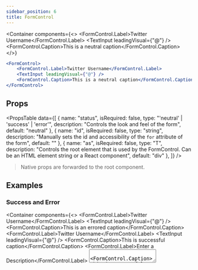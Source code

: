 ```yaml
---
sidebar_position: 6
title: FormControl
---
```


<Container
    components={<>
        <FormControl>
            <FormControl.Label>Twitter Username</FormControl.Label>
            <TextInput leadingVisual={"@"} />
            <FormControl.Caption>This is a neutral caption</FormControl.Caption>
        </FormControl>
    </>}
>

```jsx
<FormControl>
    <FormControl.Label>Twitter Username</FormControl.Label>
    <TextInput leadingVisual={"@"} />
    <FormControl.Caption>This is a neutral caption</FormControl.Caption>
</FormControl>
```

</Container>

## Props

<PropsTable
    data={[
        {
            name: "status",
            isRequired: false,
            type: "'neutral' | 'success' | 'error'",
            description: "Controls the look and feel of the form",
            default: "neutral"
        },
        {
            name: "id",
            isRequired: false,
            type: "string",
            description: "Manually sets the id and accessibility of the `for` attribute of the form",
            default: ""
        },
        {
            name: "as",
            isRequired: false,
            type: "T",
            description: "Controls the root element that is used by the FormControl. Can be an HTML element string or a React component",
            default: "div"
        },
    ]}
/>

> Native props are forwarded to the root component.

## Examples

### Success and Error

<Container
    components={<>
        <FormControl status='error'>
            <FormControl.Label>Twitter Username</FormControl.Label>
            <TextInput leadingVisual={"@"} />
            <FormControl.Caption>This is an errored caption</FormControl.Caption>
        </FormControl>
        <FormControl status='success'>
            <FormControl.Label>Twitter Username</FormControl.Label>
            <TextInput leadingVisual={"@"} />
            <FormControl.Caption>This is successful caption</FormControl.Caption>
        </FormControl>
        <FormControl status='success' className='mt-2'>
        <FormControl.Label>Enter a Description</FormControl.Label>
            <TextArea />
            <FormControl.Caption>This is successful caption</FormControl.Caption>
        </FormControl>
    </>}
>

```jsx
<FormControl status='error'>
    <FormControl.Label>Twitter Username</FormControl.Label>
    <TextInput leadingVisual={"@"} />
    <FormControl.Caption>This is an errored caption</FormControl.Caption>
</FormControl>

<FormControl status='success'>
    <FormControl.Label>Twitter Username</FormControl.Label>
    <TextInput leadingVisual={"@"} />
    <FormControl.Caption>This is successful caption</FormControl.Caption>
</FormControl>

<FormControl status='success'>
    <FormControl.Label>Enter a Description</FormControl.Label>
    <TextArea />
    <FormControl.Caption>This is successful caption</FormControl.Caption>
</FormControl>
```

</Container>

## FormControl.Label

### Props

<PropsTable
    data={[
        {
            name: "children",
            isRequired: false,
            type: "string | React.ReactElement",
            description: "Content of the associated form\'s label",
            default: ""
        },
    ]}
/>

> Native props are forwarded to the root component.

## FormControl.Caption

### Props

<PropsTable
    data={[
        {
            name: "children",
            isRequired: false,
            type: "string | React.ReactElement",
            description: "Content of the associated form\'s caption",
            default: ""
        },
    ]}
/>

> Native props are forwarded to the root component.
